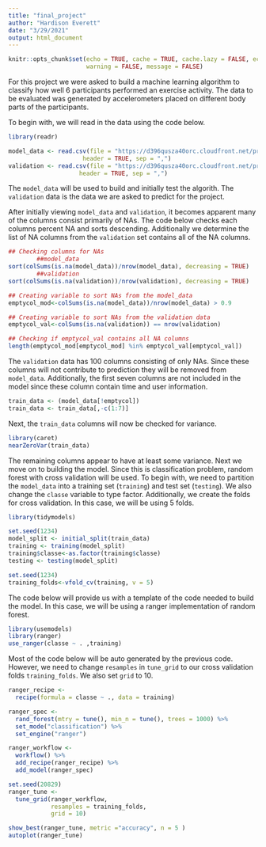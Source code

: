 ```yaml
---
title: "final_project"
author: "Hardison Everett"
date: "3/29/2021"
output: html_document
---
```


```r
knitr::opts_chunk$set(echo = TRUE, cache = TRUE, cache.lazy = FALSE, echo = TRUE,
                      warning = FALSE, message = FALSE)
```

For this project we were asked to build a machine learning algorithm to classify how well 6 participants performed an exercise activity.  The data to be evaluated was generated by accelerometers placed on different body parts of the participants. 

To begin with, we will read in the data using the code below.

```r
library(readr)

model_data <- read.csv(file = "https://d396qusza40orc.cloudfront.net/predmachlearn/pml-training.csv",
                     header = TRUE, sep = ",")
validation <- read.csv(file = "https://d396qusza40orc.cloudfront.net/predmachlearn/pml-testing.csv",
                    header = TRUE, sep = ",")
```

The `model_data` will be used to build and initially test the algorith.  The `validation` data is the data we are asked to predict for the project.

After initially viewing `model_data` and `validation`, it becomes apparent many of the columns consist primarily of NAs.  The code below checks each columns percent NA and sorts descending. Additionally we determine the list of NA columns from the `validation` set contains all of the NA columns.
``` r
## Checking columns for NAs
        ##model_data
sort(colSums(is.na(model_data))/nrow(model_data), decreasing = TRUE)
        ##validation
sort(colSums(is.na(validation))/nrow(validation), decreasing = TRUE)

## Creating variable to sort NAs from the model_data
emptycol_mod<-colSums(is.na(model_data))/nrow(model_data) > 0.9

## Creating variable to sort NAs from the validation data
emptycol_val<-colSums(is.na(validation)) == nrow(validation)

## Checking if emptycol_val contains all NA columns
length(emptycol_mod[emptycol_mod] %in% emptycol_val[emptycol_val])
```

The `validation` data has 100 columns consisting of only NAs.  Since these columns will not contribute to prediction they will be removed from `model_data`.  Additionally, the first seven columns are not included in the model since these column contain time and user information.
```r
train_data <- (model_data[!emptycol])
train_data <- train_data[,-c(1:7)]
```

Next, the `train_data` columns will now be checked for variance.
```r
library(caret)
nearZeroVar(train_data)
```

The remaining columns appear to have at least some variance.  Next we move on to building the model.  Since this is classification problem, random forest with cross validation will be used.  To begin with, we need to partition the `model_data` into a training set (`training`) and test set (`testing`).  We also change the `classe` variable to type factor. Additionally, we create the folds for cross validation.  In this case, we will be using 5 folds. 
```r
library(tidymodels)

set.seed(1234)
model_split <- initial_split(train_data)
training <- training(model_split)
training$classe<-as.factor(training$classe)
testing <- testing(model_split)

set.seed(1234)
training_folds<-vfold_cv(training, v = 5)
```

The code below will provide us with a template of the code needed to build the model.  In this case, we will be using a ranger implementation of random forest.
```r
library(usemodels)
library(ranger)
use_ranger(classe ~ . ,training)
```
Most of the code below will be auto generated by the previous code.  However, we need to change `resamples` in `tune_grid` to our cross validation folds `training_folds`.  We also set `grid` to 10.
```r
ranger_recipe <- 
  recipe(formula = classe ~ ., data = training) 

ranger_spec <- 
  rand_forest(mtry = tune(), min_n = tune(), trees = 1000) %>% 
  set_mode("classification") %>% 
  set_engine("ranger") 

ranger_workflow <- 
  workflow() %>% 
  add_recipe(ranger_recipe) %>% 
  add_model(ranger_spec) 

set.seed(20829)
ranger_tune <-
  tune_grid(ranger_workflow, 
            resamples = training_folds, 
            grid = 10)
```
```r
show_best(ranger_tune, metric ="accuracy", n = 5 )
autoplot(ranger_tune)
```
